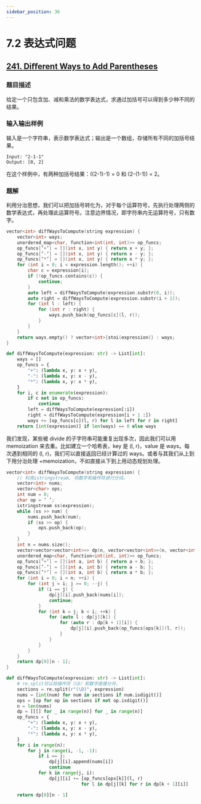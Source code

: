 ```yaml
---
sidebar_position: 36
---
```


# 7.2 表达式问题

## [241. Diﬀerent Ways to Add Parentheses](https://leetcode.com/problems/different-ways-to-add-parentheses/)

### 题目描述

给定一个只包含加、减和乘法的数学表达式，求通过加括号可以得到多少种不同的结果。

### 输入输出样例

输入是一个字符串，表示数学表达式；输出是一个数组，存储所有不同的加括号结果。

```
Input: "2-1-1"
Output: [0, 2]
```

在这个样例中，有两种加括号结果：((2-1)-1) = 0 和 (2-(1-1)) = 2。

### 题解

利用分治思想，我们可以把加括号转化为，对于每个运算符号，先执行处理两侧的数学表达式，再处理此运算符号。注意边界情况，即字符串内无运算符号，只有数字。

<Tabs>
<TabItem value="cpp" label="C++">

```cpp
vector<int> diffWaysToCompute(string expression) {
    vector<int> ways;
    unordered_map<char, function<int(int, int)>> op_funcs;
    op_funcs[’+’] = [](int x, int y) { return x + y; };
    op_funcs[’-’] = [](int x, int y) { return x - y; };
    op_funcs[’*’] = [](int x, int y) { return x * y; };
    for (int i = 0; i < expression.length(); ++i) {
        char c = expression[i];
        if (!op_funcs.contains(c)) {
            continue;
        }
        auto left = diffWaysToCompute(expression.substr(0, i));
        auto right = diffWaysToCompute(expression.substr(i + 1));
        for (int l : left) {
            for (int r : right) {
                ways.push_back(op_funcs[c](l, r));
            }
        }
    }
    return ways.empty() ? vector<int>{stoi(expression)} : ways;
}
```

</TabItem>
<TabItem value="py" label="Python">

```py
def diffWaysToCompute(expression: str) -> List[int]:
    ways = []
    op_funcs = {
        "+": (lambda x, y: x + y),
        "-": (lambda x, y: x - y),
        "*": (lambda x, y: x * y),
    }
    for i, c in enumerate(expression):
        if c not in op_funcs:
            continue
        left = diffWaysToCompute(expression[:i])
        right = diffWaysToCompute(expression[i + 1 :])
        ways += [op_funcs[c](l, r) for l in left for r in right]
    return [int(expression)] if len(ways) == 0 else ways
```

</TabItem>

</Tabs>

我们发现，某些被 divide 的子字符串可能重复出现多次，因此我们可以用 memoization 来去重。比如建立一个哈希表，key 是 (l, r)，value 是 ways。每次遇到相同的 (l, r)，我们可以直接返回已经计算过的 ways。或者与其我们从上到下用分治处理 +memoization，不如直接从下到上用动态规划处理。

<Tabs>
<TabItem value="cpp" label="C++">

```cpp
vector<int> diffWaysToCompute(string expression) {
    // 利用istringstream, 将数字和操作符进行分词。
    vector<int> nums;
    vector<char> ops;
    int num = 0;
    char op = ’ ’;
    istringstream ss(expression);
    while (ss >> num) {
        nums.push_back(num);
        if (ss >> op) {
            ops.push_back(op);
        }
    }
    int n = nums.size();
    vector<vector<vector<int>>> dp(n, vector<vector<int>>(n, vector<int>()));
    unordered_map<char, function<int(int, int)>> op_funcs;
    op_funcs[’+’] = [](int a, int b) { return a + b; };
    op_funcs[’-’] = [](int a, int b) { return a - b; };
    op_funcs[’*’] = [](int a, int b) { return a * b; };
    for (int i = 0; i < n; ++i) {
        for (int j = i; j >= 0; --j) {
            if (i == j) {
                dp[j][i].push_back(nums[i]);
                continue;
            }
            for (int k = j; k < i; ++k) {
                for (auto l : dp[j][k]) {
                    for (auto r : dp[k + 1][i]) {
                        dp[j][i].push_back(op_funcs[ops[k]](l, r));
                    }
                }
            }
        }
    }
    return dp[0][n - 1];
}
```

</TabItem>
<TabItem value="py" label="Python">

```py
def diffWaysToCompute(expression: str) -> List[int]:
    # re.split可以将操作符（\D）和数字直接分开。
    sections = re.split(r"(\D)", expression)
    nums = [int(num) for num in sections if num.isdigit()]
    ops = [op for op in sections if not op.isdigit()]
    n = len(nums)
    dp = [[[] for _ in range(n)] for _ in range(n)]
    op_funcs = {
        "+": (lambda x, y: x + y),
        "-": (lambda x, y: x - y),
        "*": (lambda x, y: x * y),
    }
    for i in range(n):
        for j in range(i, -1, -1):
            if i == j:
                dp[j][i].append(nums[i])
                continue
            for k in range(j, i):
                dp[j][i] += [op_funcs[ops[k]](l, r)
                            for l in dp[j][k] for r in dp[k + 1][i]]

    return dp[0][n - 1]
             
```

</TabItem>

</Tabs>